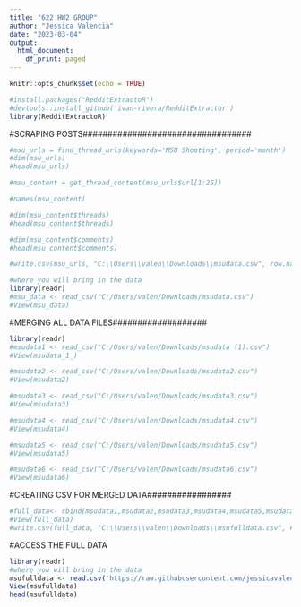 ```yaml
---
title: "622 HW2 GROUP"
author: "Jessica Valencia"
date: "2023-03-04"
output:
  html_document:
    df_print: paged
---
```


```r
knitr::opts_chunk$set(echo = TRUE)
```

```r
#install.packages("RedditExtractoR")
#devtools::install_github('ivan-rivera/RedditExtractor')
library(RedditExtractoR)
```

#SCRAPING POSTS##################################
```r
#msu_urls = find_thread_urls(keywords='MSU Shooting', period='month')
#dim(msu_urls)
#head(msu_urls)
```

```r
#msu_content = get_thread_content(msu_urls$url[1:25])

#names(msu_content)

#dim(msu_content$threads)
#head(msu_content$threads)
```
```r
#dim(msu_content$comments)
#head(msu_content$comments)
```

```r
#write.csv(msu_urls, "C:\\Users\\valen\\Downloads\\msudata.csv", row.names=FALSE)
```


```r
#where you will bring in the data
library(readr)
#msu_data <- read_csv("C:/Users/valen/Downloads/msudata.csv")
#View(msu_data)
```

#MERGING ALL DATA FILES###################
```r
library(readr)
#msudata1 <- read_csv("C:/Users/valen/Downloads/msudata (1).csv")
#View(msudata_1_)
```

```r
#msudata2 <- read_csv("C:/Users/valen/Downloads/msudata2.csv")
#View(msudata2)
```

```r
#msudata3 <- read_csv("C:/Users/valen/Downloads/msudata3.csv")
#View(msudata3)
```

```r
#msudata4 <- read_csv("C:/Users/valen/Downloads/msudata4.csv")
#View(msudata4)
```

```r
#msudata5 <- read_csv("C:/Users/valen/Downloads/msudata5.csv")
#View(msudata5)
```

```r
#msudata6 <- read_csv("C:/Users/valen/Downloads/msudata6.csv")
#View(msudata6)
```

#CREATING CSV FOR MERGED DATA################# 
```r
#full_data<- rbind(msudata1,msudata2,msudata3,msudata4,msudata5,msudata6)
#View(full_data)
#write.csv(full_data, "C:\\Users\\valen\\Downloads\\msufulldata.csv", #row.names=FALSE)
```

#ACCESS THE FULL DATA 
```r
library(readr)
#where you will bring in the data
msufulldata <- read.csv('https://raw.githubusercontent.com/jessicavalenciaal/The622Group/main/msufulldata.csv',sep=',')
View(msufulldata)
head(msufulldata)
```

